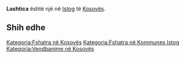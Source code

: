 {{Fshat në 
 | Emri                = Lashtica
 | EmriAlt                = 
 | NAME_SHORT_FORM=      
 | NAME_GENERIC=      
 | NAME_SORT_NAME_RO=      LASHTICA
 | FULL_NAME_RO = Lashtica
 | FULL_NAME_ND_RO=Lashtica
 | SORT_NAME_RG=LASHTICA
 | FULL_NAME_RG=Lashtica
 | FULL_NAME_ND_RG=Lashtica
 | SRP_NAME_SHORT_FORM=      
 | SRP_NAME_GENERIC=      
 | SRP_NAME_SORT_NAME_RO=      
 | SRP_FULL_NAME_RO = 
 | SRP_FULL_NAME_ND_RO=
 | SRP_SORT_NAME_RG=
 | SRP_FULL_NAME_RG=
 | SRP_FULL_NAME_ND_RG=
 | Emri (Rasa dhanore) = 
 | Figura              = 
 | Shteti              = Kosovo
 | Komuna              = Istog
 | Kodi postar         = 
 | Sipërfaqja          = 

 | Popullsia           = 

 | Regj. i popullsisë  = 
 | Dend. e popullsisë  = 
 | Faqja zyrtare       = 
 <!--- Koordinatat ----> 
 | Gjerësia            = 42.385
 | Gjatësia            = 21.505
 | Lartësia            = 
}}
'''Lashtica''' është një [[]] në [[Istog]] të [[Kosovës]].

<!-- == Gjeografia == -->
<!-- == Historia == -->
<!-- == Demografia == -->
== Shih edhe ==
{{Komuna Istog}}
{{Kosovo-Administrata-Cung}}

[[Kategoria:Fshatra në Kosovës]]
[[Kategoria:Fshatra në Kommunes Istog]]
[[Kategoria:Vendbanime në Kosovës]]